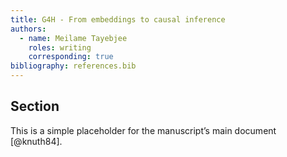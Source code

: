 ```yaml
---
title: G4H - From embeddings to causal inference
authors:
  - name: Meilame Tayebjee
    roles: writing
    corresponding: true
bibliography: references.bib
---
```


## Section
This is a simple placeholder for the manuscript's main document [@knuth84].
